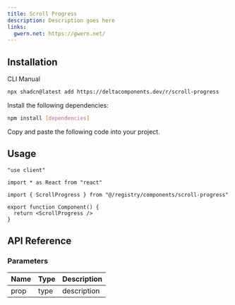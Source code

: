 ```yaml
---
title: Scroll Progress
description: Description goes here
links:
  gwern.net: https://gwern.net/
---
```


<ComponentPreview name="scroll-progress-demo" />

## Installation

<Tabs defaultValue="cli">

<TabsList>
  <TabsTrigger value="cli">CLI</TabsTrigger>
  <TabsTrigger value="manual">Manual</TabsTrigger>
</TabsList>

<TabsContent value="cli">

```bash
npx shadcn@latest add https://deltacomponents.dev/r/scroll-progress
```

</TabsContent>

<TabsContent value="manual">

<Steps>

<Step>Install the following dependencies:</Step>

```bash
npm install [dependencies]
```

<Step>Copy and paste the following code into your project.</Step>

<ComponentSource name="scroll-progress" />

</Steps>

</TabsContent>

</Tabs>

## Usage

```tsx
"use client"

import * as React from "react"

import { ScrollProgress } from "@/registry/components/scroll-progress"

export function Component() {
  return <ScrollProgress />
}
```

## API Reference

### Parameters

| Name | Type | Description |
| ---- | ---- | ----------- |
| prop | type | description |
